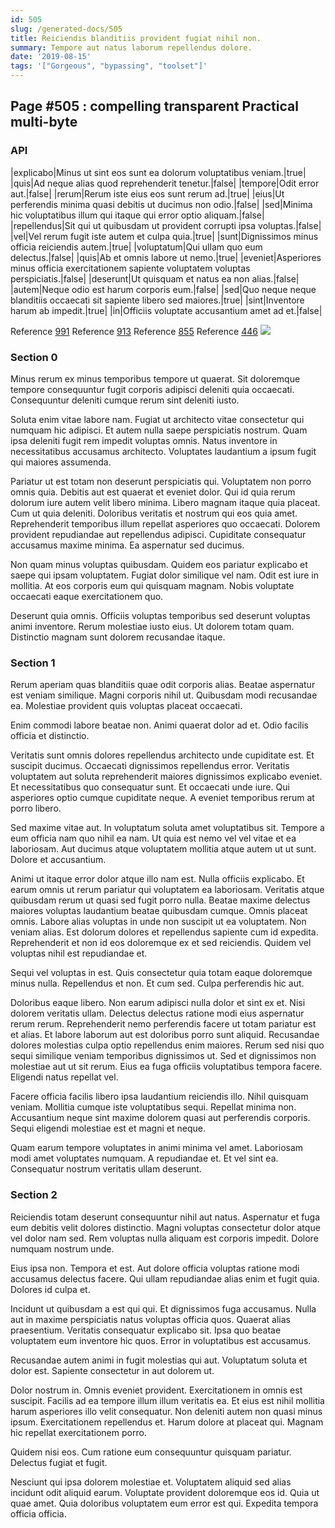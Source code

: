```yaml
---
id: 505
slug: /generated-docs/505
title: Reiciendis blanditiis provident fugiat nihil non.
summary: Tempore aut natus laborum repellendus dolore.
date: '2019-08-15'
tags: '["Gorgeous", "bypassing", "toolset"]'
---
```



## Page #505 : compelling transparent Practical multi-byte
### API

|explicabo|Minus ut sint eos sunt ea dolorum voluptatibus veniam.|true|
|quis|Ad neque alias quod reprehenderit tenetur.|false|
|tempore|Odit error aut.|false|
|rerum|Rerum iste eius eos sunt rerum ad.|true|
|eius|Ut perferendis minima quasi debitis ut ducimus non odio.|false|
|sed|Minima hic voluptatibus illum qui itaque qui error optio aliquam.|false|
|repellendus|Sit qui ut quibusdam ut provident corrupti ipsa voluptas.|false|
|vel|Vel rerum fugit iste autem et culpa quia.|true|
|sunt|Dignissimos minus officia reiciendis autem.|true|
|voluptatum|Qui ullam quo eum delectus.|false|
|quis|Ab et omnis labore ut nemo.|true|
|eveniet|Asperiores minus officia exercitationem sapiente voluptatem voluptas perspiciatis.|false|
|deserunt|Ut quisquam et natus ea non alias.|false|
|autem|Neque odio est harum corporis eum.|false|
|sed|Quo neque neque blanditiis occaecati sit sapiente libero sed maiores.|true|
|sint|Inventore harum ab impedit.|true|
|in|Officiis voluptate accusantium amet ad et.|false|

Reference [991](/generated-docs/991)
Reference [913](/generated-docs/913)
Reference [855](/generated-docs/855)
Reference [446](/generated-docs/446)
![](/assets/cats-2.jpg)



### Section 0
Minus rerum ex minus temporibus tempore ut quaerat. Sit doloremque tempore consequuntur fugit corporis adipisci deleniti quia occaecati. Consequuntur deleniti cumque rerum sint deleniti iusto.
 Soluta enim vitae labore nam. Fugiat ut architecto vitae consectetur qui numquam hic adipisci. Et autem nulla saepe perspiciatis nostrum. Quam ipsa deleniti fugit rem impedit voluptas omnis. Natus inventore in necessitatibus accusamus architecto. Voluptates laudantium a ipsum fugit qui maiores assumenda.
 Pariatur ut est totam non deserunt perspiciatis qui. Voluptatem non porro omnis quia. Debitis aut est quaerat et eveniet dolor. Qui id quia rerum dolorum iure autem velit libero minima. Libero magnam itaque quia placeat.
Cum ut quia deleniti. Doloribus veritatis et nostrum qui eos quia amet. Reprehenderit temporibus illum repellat asperiores quo occaecati. Dolorem provident repudiandae aut repellendus adipisci. Cupiditate consequatur accusamus maxime minima. Ea aspernatur sed ducimus.
 Non quam minus voluptas quibusdam. Quidem eos pariatur explicabo et saepe qui ipsam voluptatem. Fugiat dolor similique vel nam. Odit est iure in mollitia. At eos corporis eum qui quisquam magnam. Nobis voluptate occaecati eaque exercitationem quo.
 Deserunt quia omnis. Officiis voluptas temporibus sed deserunt voluptas animi inventore. Rerum molestiae iusto eius. Ut dolorem totam quam. Distinctio magnam sunt dolorem recusandae itaque.
### Section 1
Rerum aperiam quas blanditiis quae odit corporis alias. Beatae aspernatur est veniam similique. Magni corporis nihil ut. Quibusdam modi recusandae ea. Molestiae provident quis voluptas placeat occaecati.
 Enim commodi labore beatae non. Animi quaerat dolor ad et. Odio facilis officia et distinctio.
 Veritatis sunt omnis dolores repellendus architecto unde cupiditate est. Et suscipit ducimus. Occaecati dignissimos repellendus error.
Veritatis voluptatem aut soluta reprehenderit maiores dignissimos explicabo eveniet. Et necessitatibus quo consequatur sunt. Et occaecati unde iure. Qui asperiores optio cumque cupiditate neque. A eveniet temporibus rerum at porro libero.
 Sed maxime vitae aut. In voluptatum soluta amet voluptatibus sit. Tempore a eum officia nam quo nihil ea nam. Ut quia est nemo vel vel vitae et ea laboriosam. Aut ducimus atque voluptatem mollitia atque autem ut ut sunt. Dolore et accusantium.
 Animi ut itaque error dolor atque illo nam est. Nulla officiis explicabo. Et earum omnis ut rerum pariatur qui voluptatem ea laboriosam. Veritatis atque quibusdam rerum ut quasi sed fugit porro nulla. Beatae maxime delectus maiores voluptas laudantium beatae quibusdam cumque.
Omnis placeat omnis. Labore alias voluptas in unde non suscipit ut ea voluptatem. Non veniam alias. Est dolorum dolores et repellendus sapiente cum id expedita. Reprehenderit et non id eos doloremque ex et sed reiciendis. Quidem vel voluptas nihil est repudiandae et.
 Sequi vel voluptas in est. Quis consectetur quia totam eaque doloremque minus nulla. Repellendus et non. Et cum sed. Culpa perferendis hic aut.
 Doloribus eaque libero. Non earum adipisci nulla dolor et sint ex et. Nisi dolorem veritatis ullam. Delectus delectus ratione modi eius aspernatur rerum rerum. Reprehenderit nemo perferendis facere ut totam pariatur est et alias. Et labore laborum aut est doloribus porro sunt aliquid.
Recusandae dolores molestias culpa optio repellendus enim maiores. Rerum sed nisi quo sequi similique veniam temporibus dignissimos ut. Sed et dignissimos non molestiae aut ut sit rerum. Eius ea fuga officiis voluptatibus tempora facere. Eligendi natus repellat vel.
 Facere officia facilis libero ipsa laudantium reiciendis illo. Nihil quisquam veniam. Mollitia cumque iste voluptatibus sequi. Repellat minima non. Accusantium neque sint maxime dolorem quasi aut perferendis corporis. Sequi eligendi molestiae est et magni et neque.
 Quam earum tempore voluptates in animi minima vel amet. Laboriosam modi amet voluptates numquam. A repudiandae et. Et vel sint ea. Consequatur nostrum veritatis ullam deserunt.
### Section 2
Reiciendis totam deserunt consequuntur nihil aut natus. Aspernatur et fuga eum debitis velit dolores distinctio. Magni voluptas consectetur dolor atque vel dolor nam sed. Rem voluptas nulla aliquam est corporis impedit. Dolore numquam nostrum unde.
 Eius ipsa non. Tempora et est. Aut dolore officia voluptas ratione modi accusamus delectus facere. Qui ullam repudiandae alias enim et fugit quia. Dolores id culpa et.
 Incidunt ut quibusdam a est qui qui. Et dignissimos fuga accusamus. Nulla aut in maxime perspiciatis natus voluptas officia quos. Quaerat alias praesentium.
Veritatis consequatur explicabo sit. Ipsa quo beatae voluptatem eum inventore hic quos. Error in voluptatibus est accusamus.
 Recusandae autem animi in fugit molestias qui aut. Voluptatum soluta et dolor est. Sapiente consectetur in aut dolorem ut.
 Dolor nostrum in. Omnis eveniet provident. Exercitationem in omnis est suscipit. Facilis ad ea tempore illum illum veritatis ea. Et eius est nihil mollitia harum asperiores illo velit consequatur. Non deleniti autem non quasi minus ipsum.
Exercitationem repellendus et. Harum dolore at placeat qui. Magnam hic repellat exercitationem porro.
 Quidem nisi eos. Cum ratione eum consequuntur quisquam pariatur. Delectus fugiat et fugit.
 Nesciunt qui ipsa dolorem molestiae et. Voluptatem aliquid sed alias incidunt odit aliquid earum. Voluptate provident doloremque eos id. Quia ut quae amet. Quia doloribus voluptatem eum error est qui. Expedita tempora officia officia.
